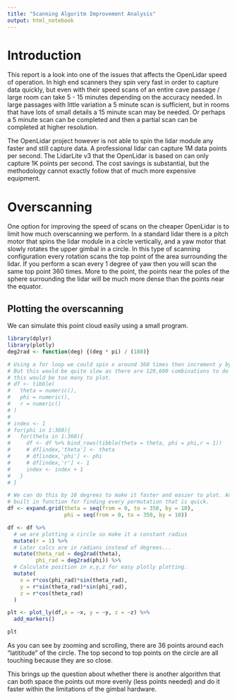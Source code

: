 ---
title: "Scanning Algoritm Improvement Analysis"
output: html_notebook
---

# Introduction

This report is a look into one of the issues that affects the OpenLidar speed of 
operation. In high end scanners they spin very fast in order to capture data quickly,
but even with their speed scans of an entire cave passage / large room can take 
5 - 15 minutes depending on the accuracy needed. In large passages with little 
variation a 5 minute scan is sufficient, but in rooms that have lots of small details
a 15 minute scan may be needed. Or perhaps a 5 minute scan can be completed and then
a partial scan can be completed at higher resolution. 

The OpenLidar project however is not able to spin the lidar module any faster and
still capture data. A professional lidar can capture 1M data points per second. The
LidarLite v3 that the OpenLidar is based on can only capture 1K points per second. 
The cost savings is substantial, but the methodology cannot exactly follow that of
much more expensive equipment.

# Overscanning

One option for improving the speed of scans on the cheaper OpenLidar is to limit 
how much overscanning we perform. In a standard lidar there is a pitch motor that
spins the lidar module in a circle vertically, and a yaw motor that slowly rotates 
the upper gimbal in a circle. In this type of scanning configuration every rotation
scans the top point of the area surrounding the lidar. If you perform a scan every
1 degree of yaw then you will scan the same top point 360 times. More to the point,
the points near the poles of the sphere surrounding the lidar will be much more dense
than the points near the equator. 

## Plotting the overscanning 

We can simulate this point cloud easily using a small program. 

```{r}
library(dplyr)
library(plotly)
deg2rad <- function(deg) {(deg * pi) / (180)}

# Using a for loop we could spin x around 360 times then increment y by 1 and repeat. 
# But this would be quite slow as there are 129,600 combinations to do this. In fact,
# this would be too many to plot. 
# df <- tibble(
#   theta = numeric(),
#   phi = numeric(),
#   r = numeric()
# )
# 
# index <- 1
# for(phi in 1:360){
#   for(theta in 1:360){
#     df <- df %>% bind_rows(tibble(theta = theta, phi = phi,r = 1))
#     # df[index,'theta'] <- theta
#     # df[index,'phi'] <- phi
#     # df[index,'r'] <- 1
#     index <- index + 1
#   }
# }

# We can do this by 10 degrees to make it faster and easier to plot. And R has a 
# built in function for finding every permutation that is quick. 
df <- expand.grid(theta = seq(from = 0, to = 350, by = 10),
                  phi = seq(from = 0, to = 350, by = 10))

df <- df %>% 
  # we are plotting a circle so make it a constant radius
  mutate(r = 1) %>% 
  # Later calcs are in radians instead of degrees...
  mutate(theta_rad = deg2rad(theta),
         phi_rad = deg2rad(phi)) %>%
  # Calculate position in x,y,z for easy plotly plotting.
  mutate(
    x = r*cos(phi_rad)*sin(theta_rad),
    y = r*sin(theta_rad)*sin(phi_rad),
    z = r*cos(theta_rad)
  )

plt <- plot_ly(df,x = ~x, y = ~y, z = ~z) %>%
  add_markers()

plt

```

As you can see by zooming and scrolling, there are 36 points around each "latititude"
of the circle. The top second to top points on the circle are all touching because they
are so close. 

This brings up the question about whether there is another algorithm that can both
space the points out more evenly (less points needed) and do it faster within the 
limitations of the gimbal hardware. 